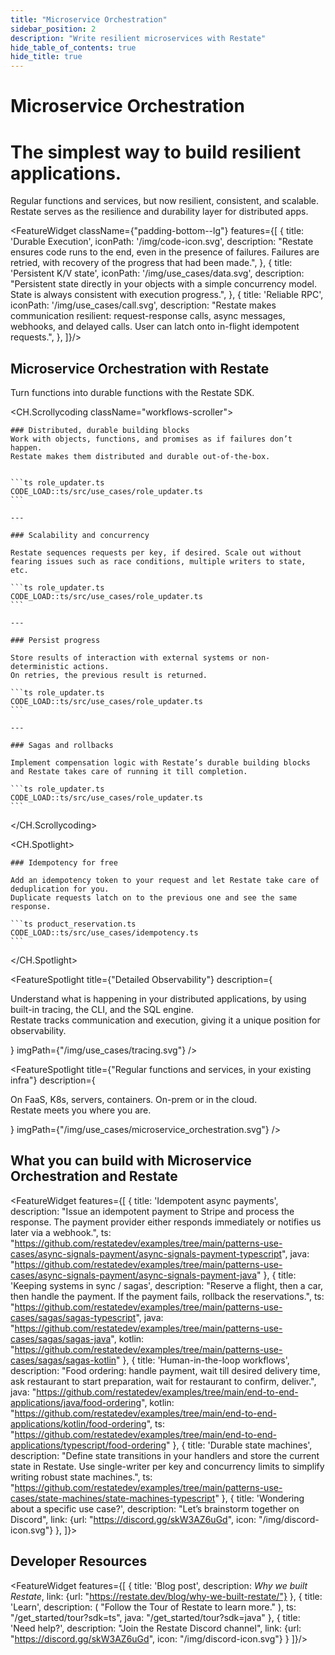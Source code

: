 ```yaml
---
title: "Microservice Orchestration"
sidebar_position: 2
description: "Write resilient microservices with Restate"
hide_table_of_contents: true
hide_title: true
---
```



<h1 className={"padding-top--lg text--center"}>Microservice Orchestration</h1>
<h1 className={"use-case-subtitle text--center"}>The simplest way to build resilient applications.</h1>
<p className={"use-case-description padding-bottom--lg text--center"}>Regular functions and services, but now resilient, consistent, and scalable.<br/>
    Restate serves as the resilience and durability layer for distributed apps.</p>


<FeatureWidget className={"padding-bottom--lg"} features={[
    {
        title: 'Durable Execution',
        iconPath: '/img/code-icon.svg',
        description: "Restate ensures code runs to the end, even in the presence of failures. Failures are retried, with recovery of the progress that had been made.",
    },
    {
        title: 'Persistent K/V state',
        iconPath: '/img/use_cases/data.svg',
        description: "Persistent state directly in your objects with a simple concurrency model. State is always consistent with execution progress.",
    },
    {
        title: 'Reliable RPC',
        iconPath: '/img/use_cases/call.svg',
        description: "Restate makes communication resilient: request-response calls, async messages, webhooks, and delayed calls. User can latch onto in-flight idempotent requests.",
    },
]}/>

<p className={"padding-bottom--lg"}></p>

## Microservice Orchestration with Restate

Turn functions into durable functions with the Restate SDK.

<CH.Scrollycoding className="workflows-scroller">

    ### Distributed, durable building blocks
    Work with objects, functions, and promises as if failures don’t happen.
    Restate makes them distributed and durable out-of-the-box.


    ```ts role_updater.ts
    CODE_LOAD::ts/src/use_cases/role_updater.ts
    ```

    ---

    ### Scalability and concurrency

    Restate sequences requests per key, if desired. Scale out without fearing issues such as race conditions, multiple writers to state, etc.

    ```ts role_updater.ts
    CODE_LOAD::ts/src/use_cases/role_updater.ts
    ```

    ---

    ### Persist progress

    Store results of interaction with external systems or non-deterministic actions.
    On retries, the previous result is returned.

    ```ts role_updater.ts
    CODE_LOAD::ts/src/use_cases/role_updater.ts
    ```

    ---

    ### Sagas and rollbacks

    Implement compensation logic with Restate’s durable building blocks and Restate takes care of running it till completion.

    ```ts role_updater.ts
    CODE_LOAD::ts/src/use_cases/role_updater.ts
    ```

</CH.Scrollycoding>

<CH.Spotlight>

    ### Idempotency for free

    Add an idempotency token to your request and let Restate take care of deduplication for you.
    Duplicate requests latch on to the previous one and see the same response.

    ```ts product_reservation.ts
    CODE_LOAD::ts/src/use_cases/idempotency.ts
    ```

</CH.Spotlight>

<FeatureSpotlight
    title={"Detailed Observability"}
    description={<p>Understand what is happening in your distributed applications, by using built-in tracing, the CLI, and the SQL engine.<br/>
    Restate tracks communication and execution, giving it a unique position for observability.</p>}
    imgPath={"/img/use_cases/tracing.svg"}
/>


<FeatureSpotlight
    title={"Regular functions and services, in your existing infra"}
    description={<p>On FaaS, K8s, servers, containers. On-prem or in the cloud.<br/>
        Restate meets you where you are.</p>}
    imgPath={"/img/use_cases/microservice_orchestration.svg"}
/>

## What you can build with Microservice Orchestration and Restate

<FeatureWidget features={[
    {
        title: 'Idempotent async payments',
        description: "Issue an idempotent payment to Stripe and process the response. The payment provider either responds immediately or notifies us later via a webhook.",
        ts: "https://github.com/restatedev/examples/tree/main/patterns-use-cases/async-signals-payment/async-signals-payment-typescript",
        java: "https://github.com/restatedev/examples/tree/main/patterns-use-cases/async-signals-payment/async-signals-payment-java"
    },
    {
        title: 'Keeping systems in sync / sagas',
        description: "Reserve a flight, then a car, then handle the payment. If the payment fails, rollback the reservations.",
        ts: "https://github.com/restatedev/examples/tree/main/patterns-use-cases/sagas/sagas-typescript",
        java: "https://github.com/restatedev/examples/tree/main/patterns-use-cases/sagas/sagas-java",
        kotlin: "https://github.com/restatedev/examples/tree/main/patterns-use-cases/sagas/sagas-kotlin"
    },
    {
        title: 'Human-in-the-loop workflows',
        description: "Food ordering: handle payment, wait till desired delivery time, ask restaurant to start preparation, wait for restaurant to confirm, deliver.",
        java: "https://github.com/restatedev/examples/tree/main/end-to-end-applications/java/food-ordering",
        kotlin: "https://github.com/restatedev/examples/tree/main/end-to-end-applications/kotlin/food-ordering",
        ts: "https://github.com/restatedev/examples/tree/main/end-to-end-applications/typescript/food-ordering"
    },
    {
        title: 'Durable state machines',
        description: "Define state transitions in your handlers and store the current state in Restate. Use single-writer per key and concurrency limits to simplify writing robust state machines.",
        ts: "https://github.com/restatedev/examples/tree/main/patterns-use-cases/state-machines/state-machines-typescript"
    },
    {
        title: 'Wondering about a specific use case?',
        description: "Let’s brainstorm together on Discord",
        link: {url: "https://discord.gg/skW3AZ6uGd", icon: "/img/discord-icon.svg"}
    },
]}>
</FeatureWidget>

## Developer Resources

<FeatureWidget features={[
    {
        title: 'Blog post',
        description: <i>Why we built Restate</i>,
        link: {url: "https://restate.dev/blog/why-we-built-restate/"}
    },
    {
        title: 'Learn',
        description: (
            "Follow the Tour of Restate to learn more."
        ),
        ts: "/get_started/tour?sdk=ts",
        java: "/get_started/tour?sdk=java"
    },
    {
        title: 'Need help?',
        description: "Join the Restate Discord channel",
        link: {url: "https://discord.gg/skW3AZ6uGd", icon: "/img/discord-icon.svg"}
    }
]}/>